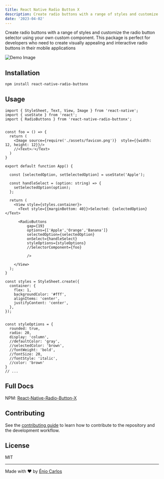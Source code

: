 ```yaml
---
title: React Native Radio Button X
description: Create radio buttons with a range of styles and customize the radio button selector using your own custom component.
date: '2023-04-02'
---
```


Create radio buttons with a range of styles and customize the radio button selector using your own custom component. This package is perfect for developers who need to create visually appealing and interactive radio buttons in their mobile applications

![Demo Image](/images/radio-buttonx.png)

## Installation

```sh
npm install react-native-radio-buttonx
```

## Usage

```tsx
import { StyleSheet, Text, View, Image } from 'react-native';
import { useState } from 'react';
import { RadioButtons } from 'react-native-radio-buttonx';


const foo = () => {
  return (
    <Image source={require('./assets/favicon.png')}  style={{width: 12, height: 12}}/>
    //<Text>✅</Text>
  )
}

export default function App() {

  const [selectedOption, setSelectedOption] = useState('Apple');
  
  const handleSelect = (option: string) => {
    setSelectedOption(option);
  };

  return (
    <View style={styles.container}>
      <Text style={{marginBottom: 40}}>Selected: {selectedOption}</Text>
      
      <RadioButtons
          gap={19}
          options={['Apple','Orange','Banana']}
          selectedOption={selectedOption}
          onSelect={handleSelect}
          styleOptions={styleOptions}
          //SelectorComponent={foo}

          />

    </View>
  );
}

const styles = StyleSheet.create({
  container: {
    flex: 1,
    backgroundColor: '#fff',
    alignItems: 'center',
    justifyContent: 'center',
  },
});


const styleOptions = {
  rounded: true,
  radio: 20,
  display: 'column',
  //defaultColor: 'gray',
  //selectedColor: 'brown',
  //fontWeight: 'bold',
  //fontSize: 20,
  //fontStyle: 'italic',
  //color: 'brown'
}
// ...
```
## Full Docs

NPM: [React-Native-Radio-Button-X](https://www.npmjs.com/package/react-native-radio-buttonx)

## Contributing

See the [contributing guide](CONTRIBUTING.md) to learn how to contribute to the repository and the development workflow.

## License

MIT

---

Made with ❤️ by [Énio Carlos](https://twitter.com/eniocarlosao)